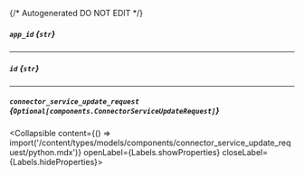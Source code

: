 {/* Autogenerated DO NOT EDIT  */}

##### `app_id` *{`str`}*

---
##### `id` *{`str`}*

---
##### `connector_service_update_request` *{`Optional[components.ConnectorServiceUpdateRequest]`}*
<Collapsible content={() => import('/content/types/models/components/connector_service_update_request/python.mdx')} openLabel={Labels.showProperties} closeLabel={Labels.hideProperties}>
</Collapsible>


